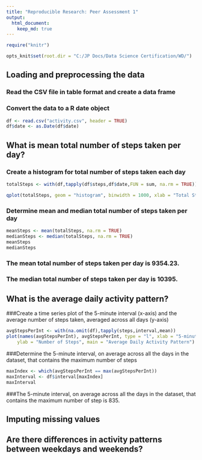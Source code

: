 ```yaml
---
title: "Reproducible Research: Peer Assessment 1"
output: 
  html_document:
    keep_md: true
---
```


```r
require("knitr")

opts_knit$set(root.dir = "C:/JP Docs/Data Science Certification/WD/")
```

## Loading and preprocessing the data
### Read  the CSV  file in table format and create a data frame 
### Convert the data to a  R date object
```r
df <- read.csv("activity.csv", header = TRUE)
df$date <- as.Date(df$date)
```


## What is mean total number of steps taken per day?
### Create  a histogram for total number of steps taken each day
```r
totalSteps <- with(df,tapply(df$steps,df$date,FUN = sum, na.rm = TRUE))

qplot(totalSteps, geom = "histogram", binwidth = 1000, xlab = "Total Steps", ylab = "Number of Days", main = "Total Number of Steps Taken Each Day")

```

### Determine mean and median total number of steps taken per day
```r

meanSteps <- mean(totalSteps, na.rm = TRUE)
medianSteps <- median(totalSteps, na.rm = TRUE)
meanSteps
medianSteps
```
### The mean  total number of steps taken per day is 9354.23.
### The median total number of steps taken per day is 10395.


## What is the average daily activity pattern?
###Create a time series plot  of the 5-minute interval (x-axis) and the average number of steps taken, averaged across all days (y-axis)
```r

avgStepsPerInt <- with(na.omit(df),tapply(steps,interval,mean))
plot(names(avgStepsPerInt), avgStepsPerInt, type = "l", xlab = "5-minute Interval", 
    ylab = "Number of Steps", main = "Average Daily Activity Pattern")


```

###Determine the 5-minute interval, on average across all the days in the dataset, that contains the maximum number of steps
```r
maxIndex <- which(avgStepsPerInt == max(avgStepsPerInt))
maxInterval <- df$interval[maxIndex]
maxInterval
```
###The 5-minute interval, on average across all the days in the dataset, that contains the maximum number of step is 835.

## Imputing missing values



## Are there differences in activity patterns between weekdays and weekends?
